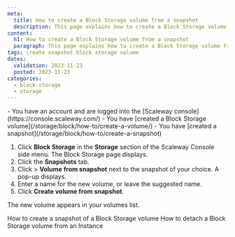 ```yaml
---
meta:
  title: How to create a Block Storage volume from a snapshot
  description: This page explains how to create a Block Storage volume from a snapshot
content:
  h1: How to create a Block Storage volume from a snapshot
  paragraph: This page explains how to create a Block Storage volume from a snapshot
tags: create snapshot block storage volume
dates:
  validation: 2023-11-23
  posted: 2023-11-23
categories:
  - block-storage
  - storage
---
```


<Macro id="requirements" >

<Message type="requirement">
  - You have an account and are logged into the [Scaleway console](https://console.scaleway.com/)
  - You have [created a Block Storage volume](/storage/block/how-to/create-a-volume/)
  - You have [created a snapshot](/storage/block/how-to/create-a-snapshot)
</Message>

1. Click **Block Storage** in the **Storage** section of the Scaleway Console side menu. The Block Storage page displays.
2. Click the **Snapshots** tab.
3. Click <Icon name="more" /> > **Volume from snapshot** next to the snapshot of your choice. A pop-up displays.
4. Enter a name for the new volume, or leave the suggested name.
5. Click **Create volume from snapshot**.

The new volume appears in your volumes list.


<Navigation title="See also">
  <PreviousButton to="/storage/block/how-to/create-a-snapshot/">How to create a snapshot of a Block Storage volume</PreviousButton>
  <NextButton to="/storage/block/how-to/detach-a-volume/">How to detach a Block Storage volume from an Instance</NextButton>
</Navigation>